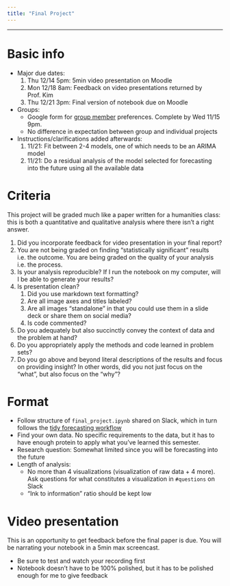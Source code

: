 ```yaml
---
title: "Final Project"
---
```


***

# Basic info

- Major due dates:
    1. Thu 12/14 5pm: 5min video presentation on Moodle
    1. Mon 12/18 8am: Feedback on video presentations returned by Prof. Kim
    1. Thu 12/21 3pm: Final version of notebook due on Moodle
- Groups:
    - Google form for [group member](https://docs.google.com/forms/d/e/1FAIpQLSfbdcAjfvomKOpPO1BKjewYtgVR6RXfhSL57Ae8xxLqxbcnlw/viewform) preferences. Complete by Wed 11/15 9pm. 
    - No difference in expectation between group and individual projects 
- Instructions/clarifications added afterwards:
    1. 11/21: Fit between 2-4 models, one of which needs to be an ARIMA model
    1. 11/21: Do a residual analysis of the model selected for forecasting into the future using all the available data


# Criteria 

This project will be graded much like a paper written for a humanities class: this is both a quantitative and qualitative analysis where there isn't a right answer.

1. Did you incorporate feedback for video presentation in your final report?
1. You are not being graded on finding "statistically significant" results i.e. the outcome. You are being graded on the quality of your analysis i.e. the process. 
1. Is your analysis reproducible? If I run the notebook on my computer, will I be able to generate your results?
1. Is presentation clean?
    1. Did you use markdown text formatting?
    1. Are all image axes and titles labeled?
    1. Are all images "standalone" in that you could use them in a slide deck or share them on social media?
    1. Is code commented?
1. Do you adequately but also succinctly convey the context of data and the problem at hand?
1. Do you appropriately apply the methods and code learned in problem sets?
1. Do you go above and beyond literal descriptions of the results and focus on providing insight? In other words, did you not just focus on the "what", but also focus on the "why"?


# Format

- Follow structure of `final_project.ipynb` shared on Slack, which in turn follows the [tidy forecasting workflow](https://otexts.com/fpp3/a-tidy-forecasting-workflow.html)
- Find your own data. No specific requirements to the data, but it has to have enough protein to apply what you've learned this semester.
- Research question: Somewhat limited since you will be forecasting into the future
- Length of analysis:
    - No more than 4 visualizations (visualization of raw data + 4 more). Ask questions for what constitutes a visualization in `#questions` on Slack
    - "Ink to information" ratio should be kept low


# Video presentation

This is an opportunity to get feedback before the final paper is due. You will be narrating your notebook in a 5min max screencast.

- Be sure to test and watch your recording first
- Notebook doesn't have to be 100% polished, but it has to be polished enough for me to give feedback

